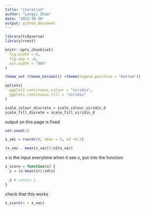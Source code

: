 ```yaml
---
title: "iteration"
author: "Longyi Zhao"
date: "2023-10-26"
output: github_document
---
```


```r
library(tidyverse)
library(rvest)

knitr::opts_chunk$set(
  fig.width = 6,
  fig.asp = .6, 
  out.width = "90%"
)

theme_set (theme_minimal() +theme(legend.position = "bottom"))

options(
  ggplot2.continuous.colour = "viridis", 
  ggplots.continuous.fill = "viridis"
)

scale_colour_discrete = scale_colour_viridis_d
scale_fill_disrete = scale_fill_viridis_d
```

output on this page is fixed 
```r
set.seed(1)
```

```r
x_vec = rnorm(20, mean = 5, sd =0.3)
```

```r
(x_vec - mean(x_vec))/sd(x_vec)
```

x is the input
everytime when it see x, put into the function 
```r
z_score = function(x) {
  z = (x-mean(x))/sd(x)
  
  z # return z
}
```

check that this works
```r
z_score(x = x_vec)
```







